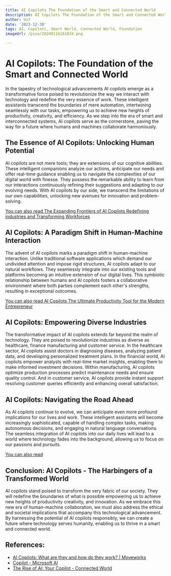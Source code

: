 ```yaml
---
title: AI Copilots The Foundation of the Smart and Connected World
description: AI Copilots The Foundation of the Smart and Connected World
author: Usf
date: '2023-12-30'
tags: AI, Copilots, Smart World, Connected World, Foundation
imageUrl: /pixa/20240116161834.png

---
```

# AI Copilots: The Foundation of the Smart and  Connected World

In the tapestry of  technological advancements AI copilots emerge as a transformative force poised to revolutionize  the way we interact with technology  and redefine the very essence of work. These intelligent assistants transcend  the boundaries of mere automation, intertwining seamlessly with our  tasks, empowering us  to achieve new heights of productivity, creativity, and efficiency. As we step into the era  of smart and interconnected systems,  AI copilots serve as  the cornerstone, paving the way for a future where humans and machines collaborate harmoniously.

##  The Essence of AI Copilots: Unlocking Human Potential

AI copilots are not mere tools; they are extensions of our  cognitive abilities. These intelligent companions analyze our actions, anticipate our needs and offer real-time guidance enabling  us to navigate  the complexities of our digital world with finesse. They  possess  the  remarkable ability to learn  from our interactions continuously refining their suggestions and adapting to our evolving needs. With AI copilots by our side, we transcend the limitations of our own capabilities, unlocking new avenues for innovation and problem-solving.

[You can also read The Expanding Frontiers of AI Copilots Redefining industries and Transforming Workforces](The%20Expanding%20Frontiers%20of%20AI%20Copilots%20Redefining%20industries%20and%20Transforming%20Workforces)


## AI Copilots: A Paradigm Shift in Human-Machine Interaction

The advent of AI copilots marks a paradigm shift in human-machine interaction.  Unlike traditional software applications which demand our undivided attention and impose rigid structures, AI copilots adapt to our natural workflows. They seamlessly integrate into our existing tools and  platforms becoming an intuitive extension of our digital  lives. This symbiotic relationship between  humans and AI copilots fosters a collaborative  environment where both parties complement each other's strengths, resulting in exceptional outcomes.

[You can also read AI  Copilots The Ultimate Productivity Tool for  the Modern Entrepreneur](AI%20Copilots%20The%20Ultimate%20Productivity%20Tool%20for%20the%20Modern%20Entrepreneur)


## AI Copilots: Empowering Diverse Industries

The transformative impact of AI  copilots extends far beyond the realm of  technology. They  are poised to revolutionize industries as diverse as healthcare, finance manufacturing and customer service. In the healthcare sector, AI copilots assist doctors in  diagnosing diseases, analyzing  patient data, and developing personalized treatment plans. In the financial world, AI copilots empower analysts with real-time market insights, enabling them to make informed  investment decisions. Within manufacturing, AI copilots optimize  production processes predict maintenance needs and ensure quality control. And in customer service, AI copilots provide instant support resolving customer queries efficiently and enhancing overall satisfaction.

## AI Copilots: Navigating the Road Ahead

As AI copilots continue  to  evolve, we can anticipate even more profound implications for our  lives and work. These intelligent assistants will become  increasingly sophisticated, capable  of handling complex tasks, making  autonomous  decisions, and engaging in natural language conversations. The seamless integration  of AI  copilots  into our daily lives will lead to a  world where technology fades into the background, allowing us to focus on our passions and pursuits.

[You can also read ]()


## Conclusion: AI Copilots - The Harbingers of a Transformed World

AI copilots stand poised to transform the very  fabric of our  society. They will redefine  the boundaries of what is  possible empowering us to achieve  new heights of productivity creativity, and innovation. As  we embrace  this new era of human-machine collaboration, we must also address the ethical and societal implications that accompany this  technological advancement. By harnessing  the potential of AI copilots responsibly, we can create a future where technology  serves  humanity, enabling us to thrive in a smart and  connected world.

## References:
- [AI Copilots: What are they and how do they work? | Moveworks](https://www.moveworks.com/us/en/resources/blog/what-is-an-ai-copilot)
- [Copilot - Microsoft AI](https://www.microsoft.com/en-us/copilot)
- [The Rise of AI: Your Copilot - Connected World](https://connectedworld.com/the-rise-of-ai-your-copilot/)
